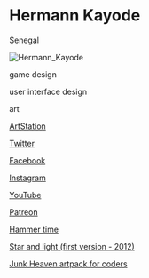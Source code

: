 # Hermann Kayode

<Location>

Senegal

</Location>

![Hermann_Kayode](./directory_images/Hermann_Kayode_v1.webp)

<Skills>

game design

user interface design

art

</Skills>

<Personal>

[ArtStation](https://www.artstation.com/airman4)

[Twitter](https://twitter.com/lenneth4)

[Facebook](https://facebook.com/hermann.P.S.kayode)

[Instagram](https://www.instagram.com/hermannkayode/)

[YouTube](https://www.youtube.com/user/orinn24)

[Patreon](https://www.patreon.com/airman4)

</Personal>



<Games>

[Hammer time](https://airman4.itch.io/hammertime)

[Star and light (first version - 2012)](https://airman4.itch.io/star-and-light-10)

[Junk Heaven artpack for coders](https://www.unrealengine.com/marketplace/junk-heaven-art-assets/)

</Games>
